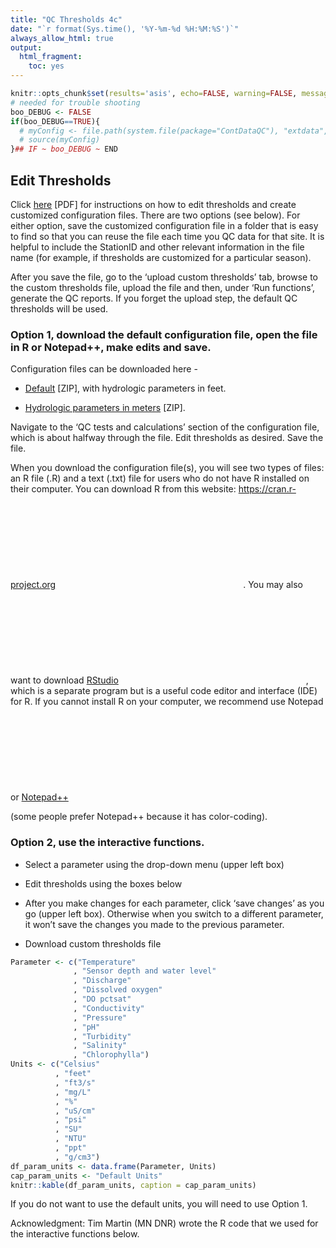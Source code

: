 ```yaml
---
title: "QC Thresholds 4c"
date: "`r format(Sys.time(), '%Y-%m-%d %H:%M:%S')`"
always_allow_html: true
output:
  html_fragment:
    toc: yes
---
```


```r
knitr::opts_chunk$set(results='asis', echo=FALSE, warning=FALSE, message = FALSE)
# needed for trouble shooting
boo_DEBUG <- FALSE
if(boo_DEBUG==TRUE){
  # myConfig <- file.path(system.file(package="ContDataQC"), "extdata", "config.ORIG.R")
  # source(myConfig)
}## IF ~ boo_DEBUG ~ END
```

## Edit Thresholds

Click [here](EditingQCtestThresholds_20220117.pdf) [PDF] for instructions on how to 
edit thresholds and create customized configuration files. There are two options
(see below). For either option, save the customized configuration file in a 
folder that is easy to find so that you can reuse the file each time you QC data
for that site. It is helpful to include the StationID and other relevant 
information in the file name (for example, if thresholds are customized for a 
particular season). 

After you save the file, go to the 'upload custom thresholds' tab, browse to the
custom thresholds file, upload the file and then, under 'Run functions', 
generate the QC reports. If you forget the upload step, the default QC 
thresholds will be used.

### Option 1, download the default configuration file, open the file in R or Notepad++, make edits and save.

Configuration files can be downloaded here -

*	[Default](Config_default.zip) [ZIP], with hydrologic parameters in feet.

*	[Hydrologic parameters in meters](Config_Lakes_meters.zip) [ZIP].

Navigate to the ‘QC tests and calculations’ section of the configuration file, which is about halfway through the file. Edit thresholds as desired. Save the file.

When you download the configuration file(s), you will see two types of files: an
R file (.R) and a text (.txt) file for users who do not have R installed on 
their computer. You can download R from this website: 
<a href="https://cran.r-project.org" data-once="external-links protected-links" target="_blank">https://cran.r-project.org<svg class="icon icon--exit is-spaced-before" role="img"> == $0 <title>Exit EPA's website</title><use href="https://www.epa.gov/themes/epa_theme/images/sprite.svg#launch"></use></svg></a>. 
You may also want to download 
<a href="https://www.rstudio.com/products/rstudio/download/" data-once="external-links protected-links" target="_blank">RStudio<svg class="icon icon--exit is-spaced-before" role="img"> == $0 <title>Exit EPA's website</title><use href="https://www.epa.gov/themes/epa_theme/images/sprite.svg#launch"></use></svg></a>,
which is a separate program but is a useful code editor and interface (IDE) for 
R. If you cannot install R on your computer, we recommend use Notepad or 
<a href="https://notepad-plus-plus.org/downloads" data-once="external-links protected-links" target="_blank">Notepad++<svg class="icon icon--exit is-spaced-before" role="img"> == $0 <title>Exit EPA's website</title><use href="https://www.epa.gov/themes/epa_theme/images/sprite.svg#launch"></use></svg></a>
(some people prefer Notepad++ because it has color-coding).


### Option 2, use the interactive functions.

* Select a parameter using the drop-down menu (upper left box)

* Edit thresholds using the boxes below

* After you make changes for each parameter, click ‘save changes’ as you go (upper left box). Otherwise when you switch to a different parameter, it won’t save the changes you made to the previous parameter. 

* Download custom thresholds file

```r
Parameter <- c("Temperature"
              , "Sensor depth and water level"
              , "Discharge"
              , "Dissolved oxygen"
              , "DO pctsat"
              , "Conductivity"
              , "Pressure"
              , "pH"
              , "Turbidity"
              , "Salinity"
              , "Chlorophylla")
Units <- c("Celsius"
          , "feet"
          , "ft3/s"
          , "mg/L"
          , "%"
          , "uS/cm"
          , "psi"
          , "SU"
          , "NTU"
          , "ppt"
          , "g/cm3")
df_param_units <- data.frame(Parameter, Units)
cap_param_units <- "Default Units"
knitr::kable(df_param_units, caption = cap_param_units)
```

If you do not want to use the default units, you will need to use Option 1.

Acknowledgment: Tim Martin (MN DNR) wrote the R code that we used for the 
interactive functions below.
